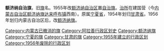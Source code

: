 '''额济纳自治旗'''，旧[[旗|旗]]名。1955年改[[额济纳自治区|额济纳自治区]]置[[自治旗|自治旗]]。[[治所|治所]]在建国营（今[[内蒙古自治区|内蒙古自治区]][[额济纳旗|额济纳旗]][[达来呼布镇|达来呼布镇]]西南）。原属[[宁夏省|宁夏省]]，1954年划归[[甘肃省|甘肃省]]。1956年划归内蒙古自治区后，改[[额济纳旗|额济纳旗]]。 

{{DEFAULTSORT:E}}
[[Category:内蒙古已撤消的旗|Category:内蒙古已撤消的旗]] 
[[Category:阿拉善行政区划史|Category:阿拉善行政区划史]]
[[Category:额济纳旗|Category:额济纳旗]]
[[Category:宁夏的旗|Category:宁夏的旗]]
[[Category:甘肃的旗|Category:甘肃的旗]]
[[Category:1955年建立的行政区划|Category:1955年建立的行政区划]]
[[Category:1956年废除的行政区划|Category:1956年废除的行政区划]]

{{内蒙古行政区划小作品}}
